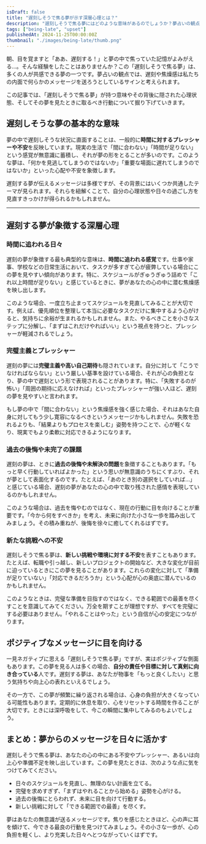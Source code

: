```yaml
---
isDraft: false
title: "遅刻しそうで焦る夢が示す深層心理とは？"
description: "遅刻しそうで焦る夢にはどのような意味があるのでしょうか？夢占いの観点から、深層心理や日々の行動へのヒントを詳しく解説します。"
tags: ["being-late", "upset"]
publishedAt: 2024-11-25T00:00:00Z
thumbnail: "./images/being-late/thumb.png"
---
```


朝、目を覚ますと「ああ、遅刻する！」と夢の中で焦っていた記憶がよみがえる…。そんな経験をしたことはありませんか？この「遅刻しそうで焦る夢」は、多くの人が共感できる夢の一つです。夢占いの観点では、遅刻や焦燥感は私たちの内面で何らかのメッセージを送ろうとしているサインと考えられます。

この記事では、「遅刻しそうで焦る夢」が持つ意味やその背後に隠された心理状態、そしてその夢を見たときに取るべき行動について掘り下げていきます。

<TableOfContents />

## 遅刻しそうな夢の基本的な意味

夢の中で遅刻しそうな状況に直面することは、一般的に<strong>時間に対するプレッシャーや不安</strong>を反映しています。現実の生活で「間に合わない」「時間が足りない」という感覚が無意識に蓄積し、それが夢の形をとることが多いのです。このような夢は、「何かを見逃してしまうのではないか」「重要な場面に遅れてしまうのではないか」といった心配や不安を象徴します。

遅刻する夢が伝えるメッセージは多様ですが、その背景にはいくつか共通したテーマが見られます。それらを紐解くことで、自分の心理状態や日々の過ごし方を見直すきっかけが得られるかもしれません。

---

## 遅刻する夢が象徴する深層心理

### 時間に追われる日々

遅刻の夢が象徴する最も典型的な意味は、<strong>時間に追われる感覚</strong>です。仕事や家事、学校などの日常生活において、タスクが多すぎて心が疲弊している場合にこの夢を見やすい傾向があります。特に、スケジュールがぎゅうぎゅう詰めで「これ以上時間が足りない」と感じているときに、夢があなたの心の中に潜む焦燥感を映し出します。

このような場合、一度立ち止まってスケジュールを見直してみることが大切です。例えば、優先順位を整理して本当に必要なタスクだけに集中するよう心がけると、気持ちに余裕が生まれるかもしれません。また、やるべきことを小さなステップに分解し、「まずはこれだけやればいい」という視点を持つと、プレッシャーが軽減されるでしょう。

### 完璧主義とプレッシャー

遅刻の夢には<strong>完璧主義や高い自己期待</strong>も隠されています。自分に対して「こうでなければならない」という厳しい基準を設けている場合、それが心の負担となり、夢の中で遅刻という形で表現されることがあります。特に、「失敗するのが怖い」「周囲の期待に応えなければ」といったプレッシャーが強い人ほど、遅刻の夢を見やすいと言われます。

もし夢の中で「間に合わない」という焦燥感を強く感じた場合、それはあなた自身に対してもう少し寛容になるべきというメッセージかもしれません。失敗を恐れるよりも、「結果よりもプロセスを楽しむ」姿勢を持つことで、心が軽くなり、現実でもより柔軟に対応できるようになります。

### 過去の後悔や未完了の課題

遅刻の夢は、ときに<strong>過去の後悔や未解決の問題</strong>を象徴することもあります。「もっと早く行動していればよかった」という思いが無意識のうちにくすぶり、それが夢として表面化するのです。たとえば、「あのとき別の選択をしていれば…」と感じている場合、遅刻の夢があなたの心の中で取り残された感情を表現しているのかもしれません。

このような場合は、過去を悔やむのではなく、現在の行動に目を向けることが重要です。「今から何をすべきか」を考え、未来に向けた小さな一歩を踏み出してみましょう。その積み重ねが、後悔を徐々に癒してくれるはずです。

### 新たな挑戦への不安

遅刻しそうで焦る夢は、<strong>新しい挑戦や環境に対する不安</strong>を表すこともあります。たとえば、転職や引っ越し、新しいプロジェクトの開始など、大きな変化が目前に迫っているときにこの夢を見ることがあります。これらの変化に対して「準備が足りていない」「対応できるだろうか」という心配が心の奥底に潜んでいるのかもしれません。

このようなときは、完璧な準備を目指すのではなく、できる範囲での最善を尽くすことを意識してみてください。万全を期すことが理想ですが、すべてを完璧にする必要はありません。「やれることはやった」という自信が心の安定につながります。

## ポジティブなメッセージに目を向ける

一見ネガティブに思える「遅刻しそうで焦る夢」ですが、実はポジティブな側面もあります。この夢を見る人は多くの場合、<strong>自分の責任や目標に対して真剣に向き合っている</strong>人です。遅刻する夢は、あなたが物事を「もっと良くしたい」と思う気持ちや向上心の表れといえるでしょう。

その一方で、この夢が頻繁に繰り返される場合は、心身の負担が大きくなっている可能性もあります。定期的に休息を取り、心をリセットする時間を作ることが大切です。ときには深呼吸をして、今この瞬間に集中してみるのもよいでしょう。

## まとめ：夢からのメッセージを日々に活かす

遅刻しそうで焦る夢は、あなたの心の中にある不安やプレッシャー、あるいは向上心や準備不足を映し出しています。この夢を見たときは、次のような点に気をつけてみてください。

- 日々のスケジュールを見直し、無理のない計画を立てる。
- 完璧を求めすぎず、「まずはやれることから始める」姿勢を心がける。
- 過去の後悔にとらわれず、未来に目を向けて行動する。
- 新しい挑戦に対して「できる範囲での最善」を尽くす。

夢はあなたの無意識が送るメッセージです。焦りを感じたときほど、心の声に耳を傾けて、今できる最良の行動を見つけてみましょう。その小さな一歩が、心の負担を軽くし、より充実した日々へとつながっていくはずです。
